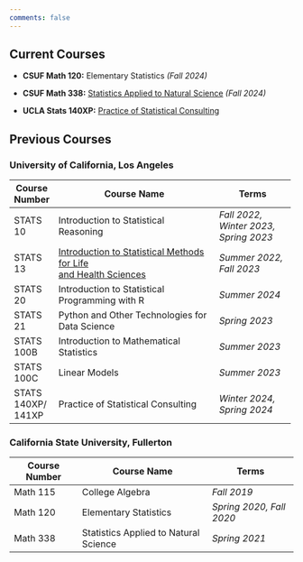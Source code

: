 ```yaml
---
comments: false
---
```


## Current Courses

-   **CSUF Math 120:** Elementary Statistics *(Fall 2024)*

-   **CSUF Math 338:** [Statistics Applied to Natural Science](https://csuf-math338.netlify.app) *(Fall 2024)*

-   **UCLA Stats 140XP:** [Practice of Statistical Consulting](/teaching/stats140xp.qmd)

## Previous Courses

### University of California, Los Angeles

+--------------------+------------------------------------------------------------------------------------+---------------------------------------+
| Course Number      | Course Name                                                                        | Terms                                 |
+====================+====================================================================================+=======================================+
| STATS 10           | Introduction to Statistical Reasoning                                              | *Fall 2022, Winter 2023, Spring 2023* |
+--------------------+------------------------------------------------------------------------------------+---------------------------------------+
| STATS 13           | [Introduction to Statistical Methods for Life](https://ucla-stats13.netlify.app)[\ | *Summer 2022, Fall 2023*              |
|                    | ](#0)[and Health Sciences](https://ucla-stats13.netlify.app)                       |                                       |
+--------------------+------------------------------------------------------------------------------------+---------------------------------------+
| STATS 20           | Introduction to Statistical Programming with R                                     | *Summer 2024*                         |
+--------------------+------------------------------------------------------------------------------------+---------------------------------------+
| STATS 21           | Python and Other Technologies for Data Science                                     | *Spring 2023*                         |
+--------------------+------------------------------------------------------------------------------------+---------------------------------------+
| STATS 100B         | Introduction to Mathematical Statistics                                            | *Summer 2023*                         |
+--------------------+------------------------------------------------------------------------------------+---------------------------------------+
| STATS 100C         | Linear Models                                                                      | *Summer 2023*                         |
+--------------------+------------------------------------------------------------------------------------+---------------------------------------+
| STATS 140XP/ 141XP | Practice of Statistical Consulting                                                 | *Winter 2024,* *Spring 2024*          |
+--------------------+------------------------------------------------------------------------------------+---------------------------------------+

### California State University, Fullerton

| Course Number | Course Name | Terms |
|----|----|----|
| Math 115 | College Algebra | *Fall 2019* |
| Math 120 | Elementary Statistics | *Spring 2020, Fall 2020* |
| Math 338 | Statistics Applied to Natural Science | *Spring 2021* |
